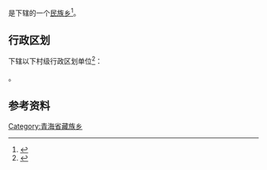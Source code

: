 {{中国乡级行政区|63/21/28/205/000}}

'''{{PAGENAMEBASE}}'''是{{PRC admin/fullname|63/21/28/205/000|3}}下辖的一个[[民族乡|民族乡]]<ref>{{PRC admin/ref sgc|{{PRC admin/parent|63/21/28/205/000}}}}</ref>。

== 行政区划 ==
{{PAGENAMEBASE}}下辖以下村级行政区划单位<ref>{{PRC admin/ref sgc|63/21/28/205/000}}</ref>：

{{PRC admin/children|63/21/28/205/000}}。

== 参考资料 ==
{{reflist}}

{{青海行政区划小作品}}
{{PRC admin/navcat|63/21/28/205/000}}
[[Category:青海省藏族乡|Category:青海省藏族乡]]